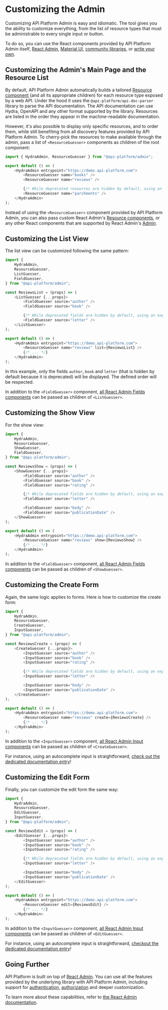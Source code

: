 # Customizing the Admin

Customizing API Platform Admin is easy and idiomatic. The tool gives you the ability to customize everything, from the list of resource types that must be administrable to every single input or button.

To do so, you can use the React components provided by API Platform Admin itself, [React Admin](https://marmelab.com/react-admin/), [Material UI](https://material-ui.com/), [community libraries](https://github.com/brillout/awesome-react-components), or [write your own](https://reactjs.org/tutorial/tutorial.html).

## Customizing the Admin's Main Page and the Resource List

By default, API Platform Admin automatically builds a tailored [Resource component](https://marmelab.com/react-admin/Resource.html)
(and all its appropriate children) for each resource type exposed by a web API.
Under the hood it uses the `@api-platform/api-doc-parser` library to parse the API documentation.
The API documentation can use Hydra, OpenAPI and any other format supported by the library.
Resources are listed in the order they appear in the machine-readable documentation.

However, it's also possible to display only specific resources, and to order them, while still benefiting from all discovery features provided by API Platform Admin.
To cherry-pick the resources to make available through the admin, pass a list of `<ResourceGuesser>` components as children of the root component:

```javascript
import { HydraAdmin, ResourceGuesser } from "@api-platform/admin";

export default () => (
    <HydraAdmin entrypoint="https://demo.api-platform.com">
        <ResourceGuesser name="books" />
        <ResourceGuesser name="reviews" />

        {/* While deprecated resources are hidden by default, using an explicit ResourceGuesser component allows to add them back. */}
        <ResourceGuesser name="parchments" />
    </HydraAdmin>
);
```

Instead of using the `<ResourceGuesser>` component provided by API Platform Admin, you can also pass custom React Admin's [Resource components](https://marmelab.com/react-admin/Resource.html), or any other React components that are supported by React Admin's [Admin](https://marmelab.com/react-admin/Admin.html).

## Customizing the List View

The list view can be customized following the same pattern:

```javascript
import {
    HydraAdmin,
    ResourceGuesser,
    ListGuesser,
    FieldGuesser,
} from "@api-platform/admin";

const ReviewsList = (props) => (
    <ListGuesser {...props}>
        <FieldGuesser source="author" />
        <FieldGuesser source="book" />

        {/* While deprecated fields are hidden by default, using an explicit FieldGuesser component allows to add them back. */}
        <FieldGuesser source="letter" />
    </ListGuesser>
);

export default () => (
    <HydraAdmin entrypoint="https://demo.api-platform.com">
        <ResourceGuesser name="reviews" list={ReviewsList} />
        {/* ... */}
    </HydraAdmin>
);
```

In this example, only the fields `author`, `book` and `letter` (that is hidden by default because it is deprecated) will be displayed. The defined order will be respected.

In addition to the `<FieldGuesser>` component, [all React Admin Fields components](https://marmelab.com/react-admin/Fields.html) can be passed as children of `<ListGuesser>`.

## Customizing the Show View

For the show view:

```javascript
import {
    HydraAdmin,
    ResourceGuesser,
    ShowGuesser,
    FieldGuesser,
} from "@api-platform/admin";

const ReviewsShow = (props) => (
    <ShowGuesser {...props}>
        <FieldGuesser source="author" />
        <FieldGuesser source="book" />
        <FieldGuesser source="rating" />

        {/* While deprecated fields are hidden by default, using an explicit FieldGuesser component allows to add them back. */}
        <FieldGuesser source="letter" />

        <FieldGuesser source="body" />
        <FieldGuesser source="publicationDate" />
    </ShowGuesser>
);

export default () => (
    <HydraAdmin entrypoint="https://demo.api-platform.com">
        <ResourceGuesser name="reviews" show={ReviewsShow} />
        {/* ... */}
    </HydraAdmin>
);
```

In addition to the `<FieldGuesser>` component, [all React Admin Fields components](https://marmelab.com/react-admin/Fields.html) can be passed as children of `<ShowGuesser>`.

## Customizing the Create Form

Again, the same logic applies to forms. Here is how to customize the create form:

```javascript
import {
    HydraAdmin,
    ResourceGuesser,
    CreateGuesser,
    InputGuesser,
} from "@api-platform/admin";

const ReviewsCreate = (props) => (
    <CreateGuesser {...props}>
        <InputGuesser source="author" />
        <InputGuesser source="book" />
        <InputGuesser source="rating" />

        {/* While deprecated fields are hidden by default, using an explicit InputGuesser component allows to add them back. */}
        <InputGuesser source="letter" />

        <InputGuesser source="body" />
        <InputGuesser source="publicationDate" />
    </CreateGuesser>
);

export default () => (
    <HydraAdmin entrypoint="https://demo.api-platform.com">
        <ResourceGuesser name="reviews" create={ReviewsCreate} />
        {/* ... */}
    </HydraAdmin>
);
```

In addition to the `<InputGuesser>` component, [all React Admin Input components](https://marmelab.com/react-admin/Inputs.html) can be passed as children of `<CreateGuesser>`.

For instance, using an autocomplete input is straightforward, [check out the dedicated documentation entry](handling-relations.md#using-an-autocomplete-input-for-relations)!

## Customizing the Edit Form

Finally, you can customize the edit form the same way:

```javascript
import {
    HydraAdmin,
    ResourceGuesser,
    EditGuesser,
    InputGuesser,
} from "@api-platform/admin";

const ReviewsEdit = (props) => (
    <EditGuesser {...props}>
        <InputGuesser source="author" />
        <InputGuesser source="book" />
        <InputGuesser source="rating" />

        {/* While deprecated fields are hidden by default, using an explicit InputGuesser component allows to add them back. */}
        <InputGuesser source="letter" />

        <InputGuesser source="body" />
        <InputGuesser source="publicationDate" />
    </EditGuesser>
);

export default () => (
    <HydraAdmin entrypoint="https://demo.api-platform.com">
        <ResourceGuesser edit={ReviewsEdit} />
        {/* ... */}
    </HydraAdmin>
);
```

In addition to the `<InputGuesser>` component, [all React Admin Input components](https://marmelab.com/react-admin/Inputs.html) can be passed as children of `<EditGuesser>`.

For instance, using an autocomplete input is straightforward, [checkout the dedicated documentation entry](handling-relations.md#using-an-autocomplete-input-for-relations)!

## Going Further

API Platform is built on top of [React Admin](https://marmelab.com/react-admin/).
You can use all the features provided by the underlying library with API Platform Admin, including support for [authentication](https://marmelab.com/react-admin/Authentication.html), [authorization](https://marmelab.com/react-admin/Authorization.html) and deeper customization.

To learn more about these capabilities, refer to [the React Admin documentation](https://marmelab.com/react-admin/).

